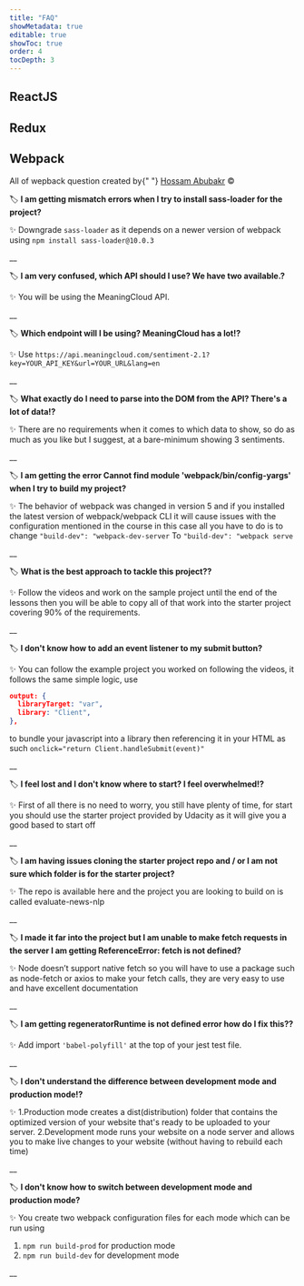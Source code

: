 ```yaml
---
title: "FAQ"
showMetadata: true
editable: true
showToc: true
order: 4
tocDepth: 3
---
```


## ReactJS

## Redux

## Webpack

<Tip>
  All of wepback question created by{" "}
  <a href="https://www.linkedin.com/in/hossamabubakr/" target="_blank">Hossam Abubakr</a> ©
</Tip>

🏷️ **I am getting mismatch errors when I try to install sass-loader for the project?**

✨ Downgrade `sass-loader` as it depends on a newer version of webpack using `npm install sass-loader@10.0.3`

\_\_

🏷️ **I am very confused, which API should I use? We have two available.?**

✨  You will be using the MeaningCloud API.

\_\_


🏷️ **Which endpoint will I be using? MeaningCloud has a lot!?**

✨ Use `https://api.meaningcloud.com/sentiment-2.1?key=YOUR_API_KEY&url=YOUR_URL&lang=en`

\_\_

🏷️ **What exactly do I need to parse into the DOM from the API? There's a lot of data!?**

✨ There are no requirements when it comes to which data to show, so do as much as you like but I suggest, at a bare-minimum showing 3 sentiments.

\_\_

🏷️ **I am getting the error Cannot find module 'webpack/bin/config-yargs' when I try to build my project?**

✨ The behavior of webpack was changed in version 5 and if you installed the latest version of webpack/webpack CLI it will cause issues with the configuration mentioned in the course in this case all you have to do is to change `"build-dev": "webpack-dev-server` To `"build-dev": "webpack serve ` 

\_\_

🏷️ **What is the best approach to tackle this project??**

✨ Follow the videos and work on the sample project until the end of the lessons then you will be able to copy all of that work into the starter project covering 90% of the requirements.

\_\_

🏷️ **I don't know how to add an event listener to my submit button?**

✨ You can follow the example project you worked on following the videos, it follows the same simple logic, use

```json
output: {
  libraryTarget: "var",
  library: "Client",
},
```

to bundle your javascript into a library then referencing it in your HTML as such
`onclick="return Client.handleSubmit(event)"`

\_\_

🏷️ **I feel lost and I don't know where to start? I feel overwhelmed!?**

✨ First of all there is no need to worry, you still have plenty of time, for start you should use the starter project provided by Udacity as it will give you a good based to start off

\_\_

🏷️ **I am having issues cloning the starter project repo and / or I am not sure which folder is for the starter project?**

✨ The repo is available here and the project you are looking to build on is called evaluate-news-nlp

\_\_

🏷️ **I made it far into the project but I am unable to make fetch requests in the server I am getting ReferenceError: fetch is not defined?**

✨ Node doesn’t support native fetch so you will have to use a package such as node-fetch or axios to make your fetch calls, they are very easy to use and have excellent documentation

\_\_

🏷️ **I am getting regeneratorRuntime is not defined error how do I fix this??**

✨ Add import `'babel-polyfill'` at the top of your jest test file.

\_\_

🏷️ **I don't understand the difference between development mode and production mode!?**

✨ 1.Production mode creates a dist(distribution) folder that contains the optimized version of your website that's ready to be uploaded to your server.
2.Development mode runs your website on a node server and allows you to make live changes to your website (without having to rebuild each time)

\_\_

🏷️ **I don't know how to switch between development mode and production mode?**

✨ You create two webpack configuration files for each mode which can be run using

1. `npm run build-prod` for production mode
2. `npm run build-dev` for development mode

\_\_